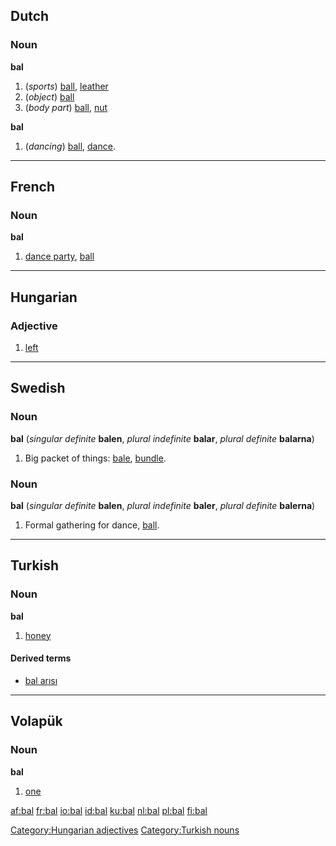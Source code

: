==Dutch==

===Noun===
{{nl-noun|ballen|balletje}}
'''bal''' {{m}}
# (''sports'') [[ball]], [[leather]]
# (''object'') [[ball]]
# (''body part'') [[ball]], [[nut]]

{{nl-noun|bals|balletje}}
'''bal''' {{n}}
# (''dancing'') [[ball]], [[dance]].


----

==French==
===Noun===
'''bal''' {{m}}
# [[dance party]], [[ball]]

----

==Hungarian==

===Adjective===

# [[left]]

[[Category:Hungarian adjectives]]

----

==Swedish==
===Noun===
'''bal''' {{c}} (''singular definite'' '''balen''', ''plural indefinite'' '''balar''', ''plural definite'' '''balarna''')

# Big packet of things: [[bale]], [[bundle]].

===Noun===
'''bal''' {{c}} (''singular definite'' '''balen''', ''plural indefinite'' '''baler''', ''plural definite'' '''balerna''')

# Formal gathering for dance, [[ball]].

----

==Turkish==
===Noun===
'''bal'''
# [[honey]]

====Derived terms====
*[[bal arısı]]

[[Category:Turkish nouns]]

----

==Volapük==
===Noun===
'''bal'''
# [[one]]

[[af:bal]]
[[fr:bal]]
[[io:bal]]
[[id:bal]]
[[ku:bal]]
[[nl:bal]]
[[pl:bal]]
[[fi:bal]]